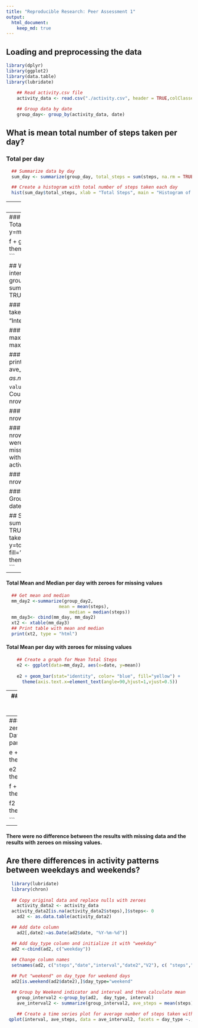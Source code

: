 ```yaml
---
title: "Reproducible Research: Peer Assessment 1"
output: 
  html_document:
    keep_md: true  
---  
```

## Loading and preprocessing the data   
```r
library(dplyr)
library(ggplot2)
library(data.table)
library(lubridate)
	
	## Read activity.csv file
	activity_data <- read.csv("./activity.csv", header = TRUE,colClasses = c("numeric", "character", "numeric"))

	## Group data by date
	group_day<- group_by(activity_data, date)  
```
## What is mean total number of steps taken per day?  
### Total per day   
``` r
  ## Summarize data by day
  sum_day <- summarize(group_day, total_steps = sum(steps, na.rm = TRUE))

  ## Create a histogram with total number of steps taken each day
  hist(sum_day$total_steps, xlab = "Total Steps", main = "Histogram of Total Steps Taken Each Day") 
```  
---  
### Total Mean and Median per day
``` r
  library(xtable)
  ## Get mean and median
  mm_day <-summarize(group_day, 
    				mean = mean(steps, na.rm=TRUE),
						median = median(steps, na.rm=TRUE)) 
  xt <- xtable(mm_day)
  ## Print table with mean and median
  print(xt, type = "html")
```
### Total Mean per day   
```r

	## Create a graph for Mean Total Steps
	e <- ggplot(data=mm_day, aes(x=date, y=mean))
	
	e + geom_bar(stat="identity", color= "blue", fill="yellow") + 
	  theme(axis.text.x=element_text(angle=90,hjust=1,vjust=0.5)) 
```  
---  
### Total Median per day  
```r
## Create a graph for Median Total Steps
  f <- ggplot(data=mm_day, aes(x=date, y=median))
	
	f + geom_bar(stat="identity", color= "blue", fill="yellow") + 
	  theme(axis.text.x=element_text(angle=90,hjust=1,vjust=0.5)) 
```

## What is the average daily activity pattern?
### Average by interval  
```r
## Group data by interval
  group_interval <-group_by(activity_data, interval)
	ave_interval <- summarize(group_interval, ave_steps = mean(steps, na.rm = TRUE))
	
	### Create a time series plot for average number of steps taken
	plot(ave_interval$interval, ave_interval$ave_steps, xlab = "Interval", ylab = "Average Steps Taken", type = "l")
```  

### Get Interval with Maximum Average of steps  
```r
  ### Get maximum average
  max_interval <- summarize(ave_interval, max_interval = max(ave_steps, na.rm = TRUE))
	
	### Get the interval with the maximum average and print it
  print("Interval with highest aveerage maximum of steps")
  ave_interval[ave_interval$ave_steps == as.numeric(max_interval),]$interval  
```  
## Imputing missing values   
### Count number of rows with missing values   
```r
  ### Count rows with date == NA
  nrow(activity_data[is.na(activity_data$date),])
	
	### Count rows with interval == NA
	nrow(activity_data[is.na(activity_data$interval),])
	
	### Count rows with steps == NA
	nrow(activity_data[is.na(activity_data$steps),])  
```  
### There were missing values in steps for 2304 rows.  
### Fill in missing values with zeroes   
```r
  ### Replace missing values with zeroes
  activity_data2 <- activity_data
  activity_data2[is.na(activity_data2$steps),]$steps<- 0

  ### Count rows with steps == NA
  nrow(activity_data2[is.na(activity_data2$steps),])   
```  

#### Total per day with zeroes for missing values   
``` r
  ## Group data by date
  group_day2<- group_by(activity_data2, date) 

  ## Summarize data by day
  sum_day2 <- summarize(group_day2, total_steps = sum(steps, na.rm = TRUE))
  ## Create a histogram with total number of steps taken each day
  d2 <- ggplot(data=sum_day2, aes(x=date, y=total_steps))
  d2 + geom_bar(stat="identity", color= "blue", fill="yellow") + 
	  theme(axis.text.x=element_text(angle=90,hjust=1,vjust=0.5)) 
```  
---  
#### Total Mean and Median per day  with zeroes for missing values
``` r
  ## Get mean and median
  mm_day2 <-summarize(group_day2, 
    				mean = mean(steps),
						median = median(steps)) 
  mm_day3<- cbind(mm_day, mm_day2)
  xt2 <- xtable(mm_day3)
  ## Print table with mean and median
  print(xt2, type = "html")
```
#### Total Mean per day with zeroes for missing values  
```r

	## Create a graph for Mean Total Steps
	e2 <- ggplot(data=mm_day2, aes(x=date, y=mean))
	
	e2 + geom_bar(stat="identity", color= "blue", fill="yellow") + 
	  theme(axis.text.x=element_text(angle=90,hjust=1,vjust=0.5)) 
```  
---  
#### Total Median per day with zeroes for missing values  
```r
## Create a graph for Median Total Steps
  f2 <- ggplot(data=mm_day2, aes(x=date, y=median))
	
	f2 + geom_bar(stat="identity", color= "blue", fill="yellow") + 
	  theme(axis.text.x=element_text(angle=90,hjust=1,vjust=0.5)) 
```  
---
#### Comparison between missing values and filled in with zero values  
#####   Data with NAs has blue and yellow  
#####   Data with NAs replaced with zero has yellow and green  
```r
  par(mfrow = c(2, 2))
  
  e + geom_bar(stat="identity", color= "blue", fill="yellow") + 
    theme(axis.text.x=element_text(angle=90,hjust=1,vjust=0.5)) 
  
  e2 + geom_bar(stat="identity", color= "pink", fill="green") + 
    theme(axis.text.x=element_text(angle=90,hjust=1,vjust=0.5)) 

  f + geom_bar(stat="identity", color= "blue", fill="green") + 
    theme(axis.text.x=element_text(angle=90,hjust=1,vjust=0.5)) 
  
  f2 + geom_bar(stat="identity", color= "pink", fill="green") + 
    theme(axis.text.x=element_text(angle=90,hjust=1,vjust=0.5)) 
  
```  
---  
#### There were no difference between the results with missing data and the results with zeroes on missing values.  
## Are there differences in activity patterns between weekdays and weekends?
```r
  library(lubridate)
  library(chron)
	
  ## Copy original data and replace nulls with zeroes
	activity_data2 <- activity_data
  activity_data2[is.na(activity_data2$steps),]$steps<- 0
	ad2 <- as.data.table(activity_data2)

  ## Add date column
	ad2[,date2:=as.Date(ad2$date, "%Y-%m-%d")]

  ## Add day_type column and initialize it with "weekday"
  ad2 <-cbind(ad2, c("weekday"))
  
  ## Change column names
  setnames(ad2, c("steps","date","interval","date2","V2"), c( "steps","date","interval","date2","day_type"))

  ## Put "weekend" on day_type for weekend days
  ad2[is.weekend(ad2$date2),]$day_type="weekend"

  ## Group by Weekend indicator and interval and then calculate mean	
	group_interval2 <-group_by(ad2,  day_type, interval)
	ave_interval2 <- summarize(group_interval2, ave_steps = mean(steps))
	
	## Create a time series plot for average number of steps taken with day_type
 qplot(interval, ave_steps, data = ave_interval2, facets = day_type ~., xlab = "Interval", ylab = "Aveage Steps", geom = (c("point", "line")))

```